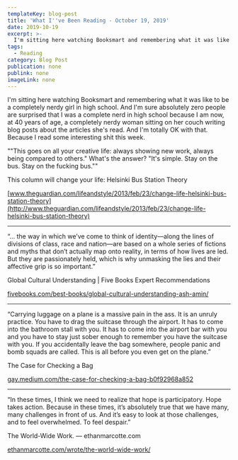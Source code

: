 ```yaml
---
templateKey: blog-post
title: 'What I''ve Been Reading - October 19, 2019'
date: 2019-10-19
excerpt: >-
  I'm sitting here watching Booksmart and remembering what it was like to be a completely nerdy girl in high school. And I'm sure absolutely zero people are surprised that I was a complete nerd in high school because I am now, at 40 years of age, a completely nerdy woman sitting on her couch writing blog posts about the articles she's read. And I'm totally OK with that. Because I read some interesting shit this week.
tags:
  - Reading
category: Blog Post
publication: none
publink: none
imageLink: none
---
```

I'm sitting here watching Booksmart and remembering what it was like to be a completely nerdy girl in high school. And I'm sure absolutely zero people are surprised that I was a complete nerd in high school because I am now, at 40 years of age, a completely nerdy woman sitting on her couch writing blog posts about the articles she's read. And I'm totally OK with that. Because I read some interesting shit this week.


""This goes on all your creative life: always showing new work, always being compared to others." What's the answer? "It's simple. Stay on the bus. Stay on the fucking bus.""


This column will change your life: Helsinki Bus Station Theory

[www.theguardian.com/lifeandstyle/2013/feb/23/change-life-helsinki-bus-station-theory](http://www.theguardian.com/lifeandstyle/2013/feb/23/change-life-helsinki-bus-station-theory)

---

“... the way in which we’ve come to think of identity—along the lines of divisions of class, race and nation—are based on a whole series of fictions and myths that don’t actually map onto reality, in terms of how lives are led. But they are passionately held, which is why unmasking the lies and their affective grip is so important.”


Global Cultural Understanding | Five Books Expert Recommendations

[fivebooks.com/best-books/global-cultural-understanding-ash-amin/](https://fivebooks.com/best-books/global-cultural-understanding-ash-amin/)

---

“Carrying luggage on a plane is a massive pain in the ass. It is an unruly practice. You have to drag the suitcase through the airport. It has to come into the bathroom stall with you. It has to come into the airport bar with you and you have to stay just sober enough to remember you have the suitcase with you. If you accidentally leave the bag somewhere, people panic and bomb squads are called. This is all before you even get on the plane.”


The Case for Checking a Bag

[gay.medium.com/the-case-for-checking-a-bag-b0f92968a852](https://gay.medium.com/the-case-for-checking-a-bag-b0f92968a852)

---

“In these times, I think we need to realize that hope is participatory. Hope takes action. Because in these times, it’s absolutely true that we have many, many challenges in front of us. And it’s easy to look at those challenges, and to feel overwhelmed. To feel despair.”


The World-Wide Work. — ethanmarcotte.com

[ethanmarcotte.com/wrote/the-world-wide-work/](https://ethanmarcotte.com/wrote/the-world-wide-work/)

